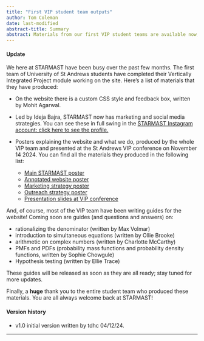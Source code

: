 ```yaml
---
title: "First VIP student team outputs"
author: Tom Coleman
date: last-modified
abstract-title: Summary
abstract: Materials from our first VIP student teams are available now, with many more guides to follow!
---
```


#### Update {-}

We here at STARMAST have been busy over the past few months. The first team of University of St Andrews students have completed their Vertically Integrated Project module working on the site. Here's a list of materials that they have produced:

- On the website there is a custom CSS style and feedback box, written by Mohit Agarwal.

- Led by Ideja Bajra, STARMAST now has marketing and social media strategies. You can see these in full swing in the [STARMAST Instagram account: click here to see the profile.](https://www.instagram.com/starmast_/) 

- Posters explaining the website and what we do, produced by the whole VIP team and presented at the St Andrews VIP conference on November 14 2024. You can find all the materials they produced in the following list:

    - [Main STARMAST poster](../VIP2425/PostersS1/MainPoster.pdf)
    - [Annotated website poster](../VIP2425/PostersS1/AnnotatedWeb!.pdf)
    - [Marketing strategy poster](../VIP2425/PostersS1/MarketingPoster.pdf)
    - [Outreach strategy poster](../VIP2425/PostersS1/OutreachPoster.pdf)
    - [Presentation slides at VIP conference](..//VIP2425/PostersS1/CreatingAccessibleMS-slides.pdf)
    
And, of course, most of the VIP team have been writing guides for the website! Coming soon are guides (and questions and answers) on:

- rationalizing the denominator (written by Max Volmar)
- introduction to simultaneous equations (written by Ollie Brooke)
- arithmetic on complex numbers (written by Charlotte McCarthy)
- PMFs and PDFs (probability mass functions and probability density functions, written by Sophie Chowgule)
- Hypothesis testing (written by Ellie Trace)

These guides will be released as soon as they are all ready; stay tuned for more updates.

Finally, a **huge** thank you to the entire student team who produced these materials. You are all always welcome back at STARMAST!

#### Version history {-}

- v1.0 initial version written by tdhc 04/12/24.

---